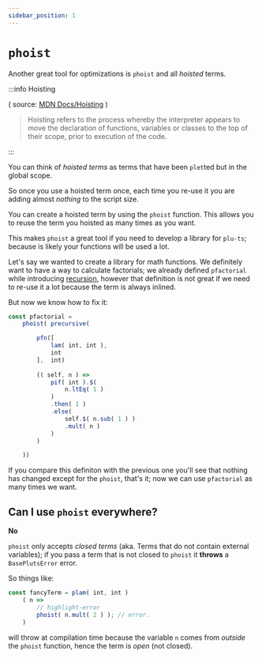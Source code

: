 ```yaml
---
sidebar_position: 1
---
```


# `phoist`

Another great tool for optimizations is `phoist` and all _hoisted_ terms.

:::info Hoisting

( source: [MDN Docs/Hoisting](https://developer.mozilla.org/en-US/docs/Glossary/Hoisting) )

> Hoisting refers to the process whereby the interpreter appears to move the declaration of functions, variables or classes to the top of their scope, prior to execution of the code.

:::

You can think of _hoisted terms_ as terms that have been `plet`ted but in the global scope.

So once you use a hoisted term once, each time you re-use it you are adding almost _nothing_ to the script size.

You can create a hoisted term by using the `phoist` function. This allows you to reuse the term you hoisted as many times as you want.

This makes `phoist` a great tool if you need to develop a library for `plu-ts`; because is likely your functions will be used a lot.

Let's say we wanted to create a library for math functions. We definitely want to have a way to calculate factorials; 
we already defined `pfactorial` while introducing [recursion](../Control%20Flow/precursive), however that definition is not great if we need to re-use it a lot because the term is always inlined.

But now we know how to fix it:
```ts
const pfactorial = 
    phoist( precursive(

        pfn([
            lam( int, int ),
            int
        ],  int)
        
        (( self, n ) =>
            pif( int ).$(
                n.ltEq( 1 )
            )
            .then( 1 )
            .else(
                self.$( n.sub( 1 ) )
                .mult( n )
            )
        )

    ))
```

If you compare this definiton with the previous one you'll see that nothing has changed except for the `phoist`, that's it; now we can use `pfactorial` as many times we want.

## Can I use `phoist` everywhere?

**No**

`phoist` only accepts _closed terms_ (aka. Terms that do not contain external variables); if you pass a term that is not closed to `phoist` it **throws** a `BasePlutsError` error.

So things like:

```ts
const fancyTerm = plam( int, int )
    ( n => 
        // highlight-error
        phoist( n.mult( 2 ) ); // error.
    )
```
will throw at compilation time because the variable `n` comes from _outside_ the `phoist` function, hence the term is _open_ (not closed).